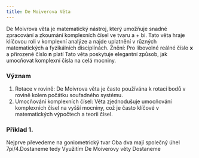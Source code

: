 ```yaml
---
title: De Moiverova Věta
---
```


De Moivrova věta je matematický nástroj, který umožňuje snadné zpracování a zkoumání komplexních čísel ve tvaru a + bi.
Tato věta hraje klíčovou roli v komplexní analýze a najde uplatnění v různých matematických a fyzikálních disciplínách.
Znění: 
Pro libovolné reálné číslo **x** a přirozené číslo **n** platí
<Latex formula="(\cos x + i \sin x)^n = \cos(nx) + i \sin(nx)" />
<Latex formula="|z|^n(\cos x + i \sin x)^n = |z|^n \big( \cos(nx) + i \sin(nx) \big)" />
<Latex formula=" \sqrt[n]{|z|} \Big(\cos \frac{\alpha + 2k \pi}{n} + i \sin \frac{\alpha + 2k \pi}{n} \Big) \space \space , k \in \lbrace n - 1   \rbrace , k \in \Z" />
Tato věta poskytuje elegantní způsob, jak umocňovat komplexní čísla na celá mocniny.


### Význam
1. Rotace v rovině: De Moivrova věta je často používána k rotaci bodů v rovině kolem počátku souřadného systému.
2. Umocňování komplexních čísel: Věta zjednodušuje umocňování komplexních čísel na vyšší mocniny, což je často klíčové v matematických výpočtech a teorii čísel.

### Příklad 1.
<Latex formula="(1 - i)^8" />
Nejprve převedeme na goniometrický tvar
<Latex formula="|z| = \sqrt{1^2 + (-1)^2} = \sqrt{2}" />
<Latex formula="\cos \alpha = \frac{a}{|z|} = \frac{1}{\sqrt{2}} = \frac{\sqrt{2}}{2}" />
<Latex formula="\alpha \in \lbrace \frac{\pi}{4} + 2k \pi ; \frac{7\pi}{4} + 2k \pi \rbrace \space \space , k \in \Z" />
<Latex formula="\sin \alpha = \frac{b}{|z|} = \frac{-1}{\sqrt{2}} = - \frac{\sqrt{2}}{2}" />
<Latex formula="\alpha \in \lbrace \frac{5 \pi }{4} + 2k \pi ; \frac{7 \pi}{4} + 2k \pi \rbrace \space \space , k \in \Z" />
Oba dva mají společný úhel 7pi/4.Dostaneme tedy
<Latex formula="1 - i = \sqrt{2} \big( \cos \frac{7 \pi}{4} + i \sin \frac{7 \pi}{4} \big)" />
Využitím De Moiverovy věty Dostaneme
<Latex formula="(1 - i)^8 = (\sqrt{2})^8 \big( \cos \frac{8 \cdot 7 \pi}{4} + i \sin \frac{8 \cdot 7 \pi}{4} \big) = 16 ( \cos 14 \pi + i \sin 14 \pi ) = 16" />